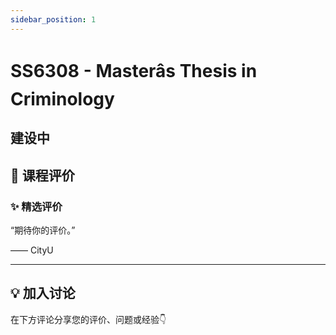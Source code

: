 ```yaml
---
sidebar_position: 1
---
```



# SS6308 - Masterâs Thesis in Criminology

## 建设中

## **💬 课程评价**

### ✨ **精选评价**
<div className={commentStyles.commentBox}>
    <p className={commentStyles.commentText}>
        “期待你的评价。”
    </p>
    <p className={commentStyles.commentAuthor}>—— CityU</p>
</div>

---

## **💡 加入讨论**

在下方评论分享您的评价、问题或经验👇
<Utterances />
